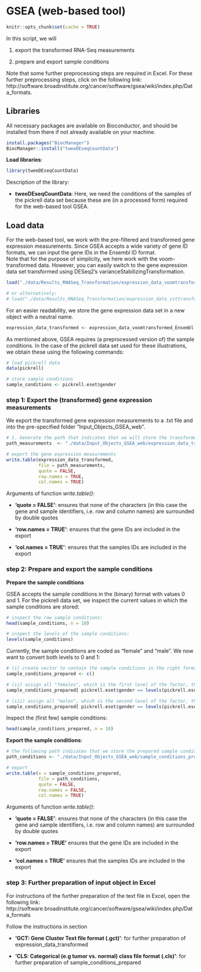 
# GSEA (web-based tool)

```r
knitr::opts_chunk$set(cache = TRUE)
```

In this script, we will 

1. export the transformed RNA-Seq measurements 

2. prepare and export sample conditions 

Note that some further preprocessing steps are required in Excel. For these further preprocessing steps, click on the following link: \
http://software.broadinstitute.org/cancer/software/gsea/wiki/index.php/Data_formats. 


## Libraries

All necessary packages are available on Bioconductor, and should be installed from there if not already available on your machine.

```r
install.packages("BiocManager")
BiocManager::install("tweeDEseqCountData")
```

**Load libraries**: 

```r
library(tweeDEseqCountData) 
```

Description of the library: 

- **tweeDEseqCountData**: Here, we need the conditions of the samples of the pickrell data set because these are (in a processed form) required for the web-based tool GSEA. 


## Load data

For the web-based tool, we work with the pre-filtered and transformed gene expression measurements. Since GSEA accepts a wide variety of gene ID formats, we can input the gene IDs in the Ensembl ID format. \
Note that for the purpose of simplicity, we here work with the voom-transformed data. However, you can easily switch to the gene expression data set transformed using DESeq2's varianceStabilizingTransformation. 

```r
load("./data/Results_RNASeq_Transformation/expression_data_voomtransformed_Ensembl.Rdata")

# or alternatively:
# load("./data/Results_RNASeq_Transformation/expression_data_vsttransformed_Ensembl.Rdata")
```

For an easier readability, we store the gene expression data set in a new object with a neutral name. 

```r
expression_data_transformed <- expression_data_voomtransformed_Ensembl
```

As mentioned above, GSEA requires (a preprocessed version of) the sample conditions. In the case of the pickrell data set used for these illustrations, we obtain these using the following commands: 

```r
# load pickrell data 
data(pickrell)

# store sample conditions
sample_conditions <- pickrell.eset$gender
```


### step 1: Export the (transformed) gene expression measurements

We export the transformed gene expression measurements to a .txt file and into the pre-specified folder "Input_Objects_GSEA_web". 

```r
# 1. Generate the path that indicates that we will store the transformed gene expression measurements in the object "expression_data_transformed.txt, which is located in the file "Input_Objects_GSEA_web"
path_measurements  <- "./data/Input_Objects_GSEA_web/expression_data_transformed.txt"

# export the gene expression measurements 
write.table(expression_data_transformed,
            file = path_measurements,
            quote = FALSE,
            row.names = TRUE,
            col.names = TRUE)
```

Arguments of function *write.table()*:

 - **'quote = FALSE'**: ensures that none of the characters (in this case the gene and sample
 identifiers, i.e. row and column names) are surrounded by double quotes
 
 - **'row.names = TRUE'**: ensures that the gene IDs are included in the export 
 
 - **'col.names = TRUE'**: ensures that the samples IDs are included in the export 
 
 
### step 2: Prepare and export the sample conditions

**Prepare the sample conditions**
 
GSEA accepts the sample conditions in the (binary) format with values 0 and 1. For the pickrell data set, we inspect the current values in which the sample conditions are stored:

```r
# inspect the raw sample conditions:
head(sample_conditions, n = 10)

# inspect the levels of the sample conditions:
levels(sample_conditions)
```

Currently, the sample conditions are coded as "female" and "male". We now want to convert both levels to 0 and 1:


```r
# (i) create vector to contain the sample conditions in the right format
sample_conditions_prepared <- c()

# (ii) assign all "females", which is the first level of the factor, the value 0
sample_conditions_prepared[ pickrell.eset$gender == levels(pickrell.eset$gender)[[1]]] <- 0

# (iii) assign all "males", which is the second level of the factor, the value 1
sample_conditions_prepared[ pickrell.eset$gender == levels(pickrell.eset$gender)[[2]]] <- 1
```

Inspect the (first few) sample conditions: 
```r
head(sample_conditions_prepared, n = 10)
```


**Export the sample conditions**: 

```r
# the following path indicates that we store the prepared sample conditions in the object "sample_conditions_prepared.txt" in the file "Input_Objects_GSEA_web". 
path_conditions <- "./data/Input_Objects_GSEA_web/sample_conditions_prepared.txt"

# export 
write.table(x = sample_conditions_prepared,
            file = path_conditions,
            quote = FALSE,
            row.names = FALSE,
            col.names = TRUE)

```

Arguments of function *write.table()*:

 - **'quote = FALSE'**: ensures that none of the characters (in this case the gene and sample
 identifiers, i.e. row and column names) are surrounded by double quotes
 
 - **'row.names = TRUE'** ensures that the gene IDs are included in the export 
 
 - **'col.names = TRUE'** ensures that the samples IDs are included in the export 
 
 
 
### step 3: Further preparation of input object in Excel

For instructions of the further preparation of the text file in Excel, open the following link: \
http://software.broadinstitute.org/cancer/software/gsea/wiki/index.php/Data_formats \

Follow the instructions in section 

- **'GCT: Gene Cluster Text file format (.gct)'**: for further preparation of expression_data_transformed

- **'CLS: Categorical (e.g tumor vs. normal) class file format (.cls)'**: for further preparation of sample_conditions_prepared



